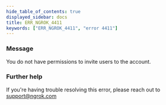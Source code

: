 ```yaml
---
hide_table_of_contents: true
displayed_sidebar: docs
title: ERR_NGROK_4411
keywords: ["ERR_NGROK_4411", "error 4411"]
---
```


### Message

You do not have permissions to invite users to the account.

### Further help

If you're having trouble resolving this error, please reach out to [support@ngrok.com](mailto:support@ngrok.com?subject=Help%20with%20ERR_NGROK_4411)
